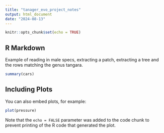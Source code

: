 ```yaml
---
title: "tanager_evo_project_notes"
output: html_document
date: "2024-08-13"
---
```


```r
knitr::opts_chunk$set(echo = TRUE)
```

## R Markdown

Example of reading in male specs, extracting a patch, extracting a tree and the rows matching the genus tangara.
```r
summary(cars)
```

## Including Plots

You can also embed plots, for example:

```r
plot(pressure)
```

Note that the `echo = FALSE` parameter was added to the code chunk to prevent printing of the R code that generated the plot.
